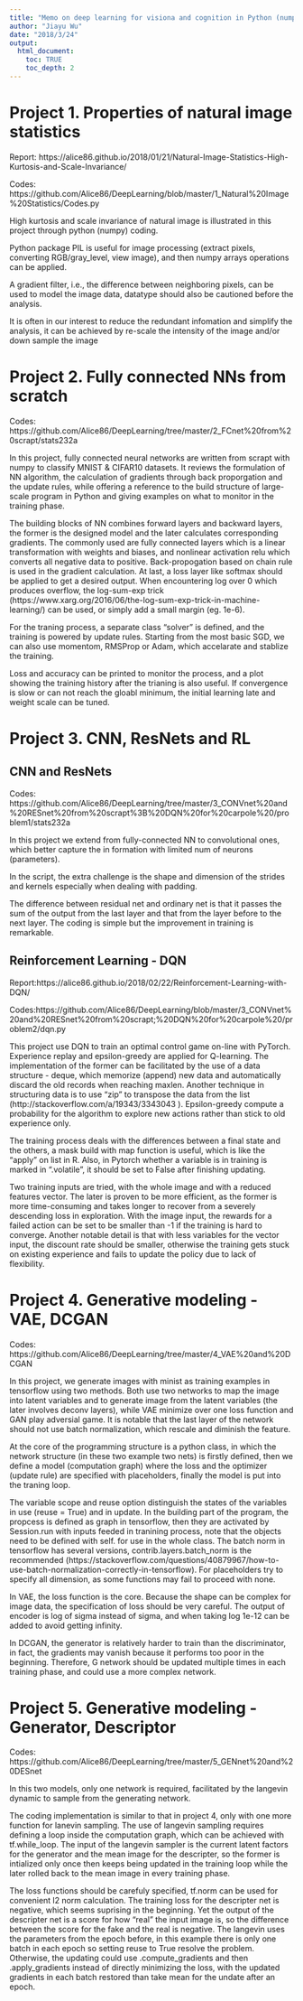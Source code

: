 ```yaml
---
title: "Memo on deep learning for visiona and cognition in Python (numpy, tensorflow, pytorch)  - M232A projects"
author: "Jiayu Wu"
date: "2018/3/24"
output:
  html_document:
    toc: TRUE
    toc_depth: 2
---
```


# Project 1. Properties of natural image statistics

Report: https://alice86.github.io/2018/01/21/Natural-Image-Statistics-High-Kurtosis-and-Scale-Invariance/

Codes: https://github.com/Alice86/DeepLearning/blob/master/1_Natural%20Image%20Statistics/Codes.py

High kurtosis and scale invariance of natural image is illustrated in this project through python (numpy) coding. 

Python package PIL is useful for image processing (extract pixels, converting RGB/gray_level, view image), and then numpy arrays operations can be applied. 
    
A gradient filter, i.e., the difference between neighboring pixels, can be used to model the image data, datatype should also be cautioned before the analysis.
    
It is often in our interest to reduce the redundant infomation and simplify the analysis, it can be achieved by re-scale the intensity of the image and/or down sample the image 

# Project 2. Fully connected NNs from scratch

Codes: https://github.com/Alice86/DeepLearning/tree/master/2_FCnet%20from%20scrapt/stats232a

In this project, fully connected neural networks are written from scrapt with numpy to classify MNIST & CIFAR10 datasets. It reviews the formulation of NN algorithm, the calculation of gradients through back proporgation and the update rules, while offering a reference to the build structure of large-scale program in Python and giving examples on what to monitor in the training phase.

The building blocks of NN combines forward layers and backward layers, the former is the designed model and the later calculates corresponding gradients. The commonly used are fully connected layers which is a linear transformation with weights and biases, and nonlinear activation relu which converts all negative data to positive. Back-propogation based on chain rule is used in the gradient calculation. At last, a loss layer like softmax should be applied to get a desired output. When encountering log over 0 which produces overflow, the log-sum-exp trick (https://www.xarg.org/2016/06/the-log-sum-exp-trick-in-machine-learning/) can be used, or simply add a small margin (eg. 1e-6). 

For the traning process, a separate class "solver" is defined, and the training is powered by update rules. Starting from the most basic SGD, we can also use momentom, RMSProp or Adam, which accelarate and stablize the training.

Loss and accuracy can be printed to monitor the process, and a plot showing the training history after the trianing is also useful. If convergence is slow or can not reach the gloabl minimum, the initial learning late and weight scale can be tuned.

# Project 3. CNN, ResNets and RL

## CNN and ResNets

Codes: https://github.com/Alice86/DeepLearning/tree/master/3_CONVnet%20and%20RESnet%20from%20scrapt%3B%20DQN%20for%20carpole%20/problem1/stats232a

In this project we extend from fully-connected NN to convolutional ones, which better capture the in formation with limited num of neurons (parameters). 

In the script, the extra challenge is the shape and dimension of the strides and kernels especially when dealing with padding. 

The difference between residual net and ordinary net is that it passes the sum of the output from the last layer and that from the layer before to the next layer. The coding is simple but the improvement in training is remarkable.

## Reinforcement Learning - DQN

Report:https://alice86.github.io/2018/02/22/Reinforcement-Learning-with-DQN/

Codes:https://github.com/Alice86/DeepLearning/blob/master/3_CONVnet%20and%20RESnet%20from%20scrapt;%20DQN%20for%20carpole%20/problem2/dqn.py

This project use DQN to train an optimal control game on-line with PyTorch. Experience replay and epsilon-greedy are applied for Q-learning. 
The implementation of the former can be facilitated by the use of a data structure - deque, which memorize (append) new data and automatically discard the old records when reaching maxlen. Another technique in structuring data is to use "zip" to transpose the data from the list (http://stackoverflow.com/a/19343/3343043
). Epsilon-greedy compute a probability for the algorithm to explore new actions rather than stick to old experience only.

The training process deals with the differences between a final state and the others, a mask build with map function is useful, which is like the "apply" on list in R.
Also, in Pytorch whether a variable is in training is marked in ".volatile", it should be set to False after finishing updating.

Two training inputs are tried, with the whole image and with a reduced features vector. The later is proven to be more efficient, as the former is more time-consuming and takes longer to recover from a severely descending loss in exploration. With the image input, the rewards for a failed action can be set to be smaller than -1 if the training is hard to converge. Another notable detail is that with less variables for the vector input, the discount rate \gamma should be smaller, otherwise the training gets stuck on existing experience and fails to update the policy due to lack of flexibility. 

# Project 4. Generative modeling - VAE, DCGAN

Codes: https://github.com/Alice86/DeepLearning/tree/master/4_VAE%20and%20DCGAN

In this project, we generate images with minist as training examples in tensorflow using two methods. Both use two networks to map the image into latent variables and to generate image from the latent variables (the later involves deconv layers), while VAE minimize over one loss function and GAN play adversial game. It is notable that the last layer of the network should not use batch normalization, which rescale and diminish the feature.

At the core of the programming structure is a python class, in which the network structure (in these two example two nets) is firstly defined, then we define a model (computation graph) where the loss and the optimizer (update rule) are specified with placeholders, finally the model is put into the traning loop.

The variable scope and reuse option distinguish the states of the variables in use (reuse = True) and in update. In the building part of the program, the propcess is defined as graph in tensorflow, then they are activated by Session.run with inputs feeded in tranining process, note that the objects need to be defined with self. for use in the whole class. The batch norm in tensorflow has several versions, contrib.layers.batch_norm is the recommended (https://stackoverflow.com/questions/40879967/how-to-use-batch-normalization-correctly-in-tensorflow). For placeholders try to specify all dimension, as some functions may fail to proceed with none. 

In VAE, the loss function is the core. Because the shape can be complex for image data, the specification of loss should be very careful. The output of encoder is log of sigma instead of sigma, and when taking log 1e-12 can be added to avoid getting infinity.

In DCGAN, the generator is relatively harder to train than the discriminator, in fact, the gradients may  vanish because it performs too poor in the beginning. Therefore, G network should be updated multiple times in each training phase, and could use a more complex network. 

# Project 5. Generative modeling - Generator, Descriptor

Codes: https://github.com/Alice86/DeepLearning/tree/master/5_GENnet%20and%20DESnet

In this two models, only one network is required, facilitated by the langevin dynamic to sample from the generating network. 

The coding implementation is similar to that in project 4, only with one more function for lanevin sampling. The use of langevin sampling requires defining a loop inside the computation graph, which can be achieved with tf.while_loop. The input of the langevin sampler is the current latent factors for the generator and the mean image for the descripter, so the former is intialized only once then keeps being updated in the training loop while the later rolled back to the mean image in every training phase. 

The loss functions should be carefuly specified, tf.norm can be used for convenient l2 norm calculation. The training loss for the descripter net is negative, which seems suprising in the beginning. Yet the output of the descripter net is a score for how "real" the input image is, so the difference between the score for the fake and the real is negative. The langevin uses the parameters from the epoch before, in this example there is only one batch in each epoch so setting reuse to True resolve the problem. Otherwise, the updating could use .compute_gradients and then .apply_gradients instead of directly minimizing the loss, with the updated gradients in each batch restored than take mean for the undate after an epoch.
